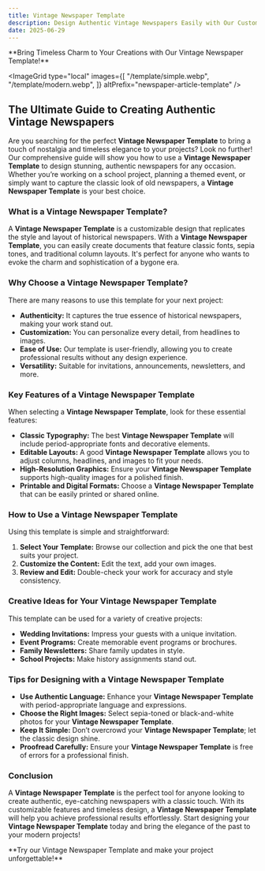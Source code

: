 ```yaml
---
title: Vintage Newspaper Template
description: Design Authentic Vintage Newspapers Easily with Our Customizable Newspaper Template
date: 2025-06-29
---
```


<Callout type="success">
  **Bring Timeless Charm to Your Creations with Our Vintage Newspaper Template!**
  <GradientButton
    title="Get Started for Free"
    href="https://newspaper-template.org/en"
    align="center"
  />
</Callout>

<ImageGrid 
type="local"
images={[
  "/template/simple.webp", 
  "/template/modern.webp",
]} 
altPrefix="newspaper-article-template"
/>


## The Ultimate Guide to Creating Authentic Vintage Newspapers

Are you searching for the perfect **Vintage Newspaper Template** to bring a touch of nostalgia and timeless elegance to your projects? Look no further! Our comprehensive guide will show you how to use a **Vintage Newspaper Template** to design stunning, authentic newspapers for any occasion. Whether you’re working on a school project, planning a themed event, or simply want to capture the classic look of old newspapers, a **Vintage Newspaper Template** is your best choice.

### What is a Vintage Newspaper Template?

A **Vintage Newspaper Template** is a customizable design that replicates the style and layout of historical newspapers. With a **Vintage Newspaper Template**, you can easily create documents that feature classic fonts, sepia tones, and traditional column layouts. It's perfect for anyone who wants to evoke the charm and sophistication of a bygone era.

### Why Choose a Vintage Newspaper Template?

There are many reasons to use this template for your next project:

- **Authenticity:** It captures the true essence of historical newspapers, making your work stand out.
- **Customization:** You can personalize every detail, from headlines to images.
- **Ease of Use:** Our template is user-friendly, allowing you to create professional results without any design experience.
- **Versatility:** Suitable for invitations, announcements, newsletters, and more.

### Key Features of a Vintage Newspaper Template

When selecting a **Vintage Newspaper Template**, look for these essential features:

- **Classic Typography:** The best **Vintage Newspaper Template** will include period-appropriate fonts and decorative elements.
- **Editable Layouts:** A good **Vintage Newspaper Template** allows you to adjust columns, headlines, and images to fit your needs.
- **High-Resolution Graphics:** Ensure your **Vintage Newspaper Template** supports high-quality images for a polished finish.
- **Printable and Digital Formats:** Choose a **Vintage Newspaper Template** that can be easily printed or shared online.

### How to Use a Vintage Newspaper Template

Using this template is simple and straightforward:

1. **Select Your Template:** Browse our collection and pick the one that best suits your project.
2. **Customize the Content:** Edit the text, add your own images.
3. **Review and Edit:** Double-check your work for accuracy and style consistency.

### Creative Ideas for Your Vintage Newspaper Template

This template can be used for a variety of creative projects:

- **Wedding Invitations:** Impress your guests with a unique invitation.
- **Event Programs:** Create memorable event programs or brochures.
- **Family Newsletters:** Share family updates in style.
- **School Projects:** Make history assignments stand out.

### Tips for Designing with a Vintage Newspaper Template

- **Use Authentic Language:** Enhance your **Vintage Newspaper Template** with period-appropriate language and expressions.
- **Choose the Right Images:** Select sepia-toned or black-and-white photos for your **Vintage Newspaper Template**.
- **Keep It Simple:** Don’t overcrowd your **Vintage Newspaper Template**; let the classic design shine.
- **Proofread Carefully:** Ensure your **Vintage Newspaper Template** is free of errors for a professional finish.

### Conclusion

A **Vintage Newspaper Template** is the perfect tool for anyone looking to create authentic, eye-catching newspapers with a classic touch. With its customizable features and timeless design, a **Vintage Newspaper Template** will help you achieve professional results effortlessly. Start designing your **Vintage Newspaper Template** today and bring the elegance of the past to your modern projects!

<Callout type="success">
  **Try our Vintage Newspaper Template and make your project unforgettable!**
  <GradientButton
    title="Get Started for Free"
    href="https://newspaper-template.org/en"
    align="center"
  />
</Callout>